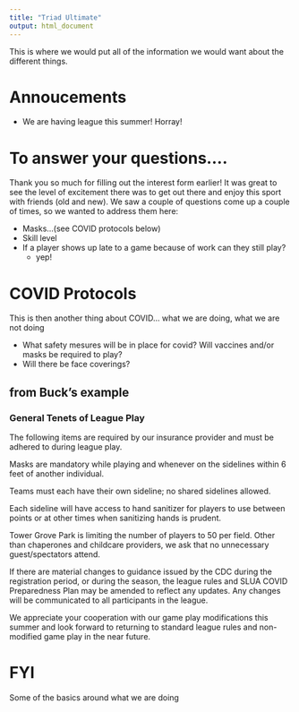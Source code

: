 ```yaml
---
title: "Triad Ultimate"
output: html_document
---
```


This is where we would put all of the information we would want about the different things.

# Annoucements 

* We are having league this summer! Horray!


# To answer your questions.... 

Thank you so much for filling out the interest form earlier! It was great to see the level of excitement there was to get out there and enjoy this sport with friends (old and new). We saw a couple of questions come up a couple of times, so we wanted to address them here:

* Masks...(see COVID protocols below)
* Skill level   
* If a player shows up late to a game because of work can they still play?
    * yep!


# COVID Protocols 

This is then another thing about COVID... what we are doing, what we are not doing

* What safety mesures will be in place for covid? Will vaccines and/or masks be required to play? 
* Will there be face coverings?


## from Buck's example

### General Tenets of League Play

The following items are required by our insurance provider and must be adhered to during league play.

Masks are mandatory while playing and whenever on the sidelines within 6 feet of another individual.

Teams must each have their own sideline; no shared sidelines allowed.

Each sideline will have access to hand sanitizer for players to use between points or at other times when sanitizing hands is prudent.

Tower Grove Park is limiting the number of players to 50 per field. Other than chaperones and childcare providers, we ask that no unnecessary guest/spectators attend.

If there are material changes to guidance issued by the CDC during the registration period, or during the season, the league rules and SLUA COVID Preparedness Plan may be amended to reflect any updates. Any changes will be communicated to all participants in the league. 

We appreciate your cooperation with our game play modifications this summer and look forward to returning to standard league rules and non-modified game play in the near future.


# FYI

Some of the basics around what we are doing


